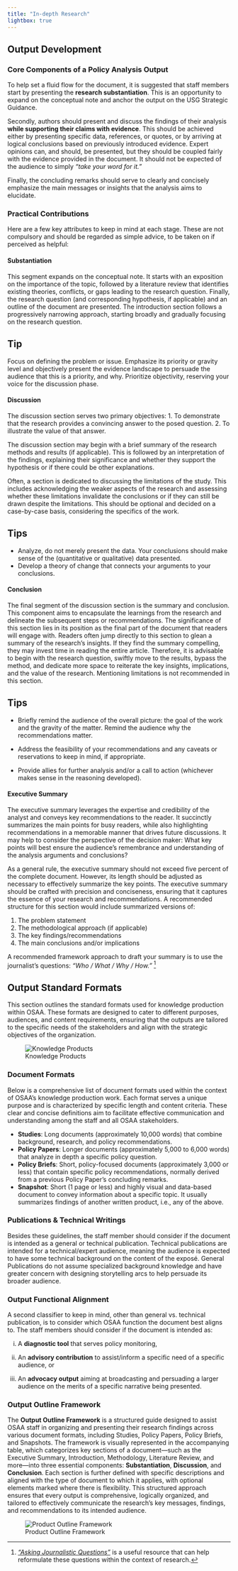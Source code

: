 ```yaml
---
title: "In-depth Research"
lightbox: true
---
```


## Output Development

### Core Components of a Policy Analysis Output

To help set a fluid flow for the document, it is suggested that staff members start by presenting the **research substantiation**. This is an opportunity to expand on the conceptual note and anchor the output on the USG Strategic Guidance.

Secondly, authors should present and discuss the findings of their analysis **while supporting their claims with evidence**. This should be achieved either by presenting specific data, references, or quotes, or by arriving at logical conclusions based on previously introduced evidence. Expert opinions can, and should, be presented, but they should be coupled fairly with the evidence provided in the document. It should not be expected of the audience to simply *"take your word for it."*

Finally, the concluding remarks should serve to clearly and concisely emphasize the main messages or insights that the analysis aims to elucidate.

### Practical Contributions

Here are a few key attributes to keep in mind at each stage. These are not compulsory and should be regarded as simple advice, to be taken on if perceived as helpful:

#### Substantiation

This segment expands on the conceptual note. It starts with an exposition on the importance of the topic, followed by a literature review that identifies existing theories, conflicts, or gaps leading to the research question. Finally, the research question (and corresponding hypothesis, if applicable) and an outline of the document are presented. The introduction section follows a progressively narrowing approach, starting broadly and gradually focusing on the research question.

:::{.callout-tip collapse="true"}

## Tip
Focus on defining the problem or issue. Emphasize its priority or gravity level and objectively present the evidence landscape to persuade the audience that this is a priority, and why. Prioritize objectivity, reserving your voice for the discussion phase.

:::

#### Discussion

The discussion section serves two primary objectives:
1. To demonstrate that the research provides a convincing answer to the posed question.
2. To illustrate the value of that answer.

The discussion section may begin with a brief summary of the research methods and results (if applicable). This is followed by an interpretation of the findings, explaining their significance and whether they support the hypothesis or if there could be other explanations.

Often, a section is dedicated to discussing the limitations of the study. This includes acknowledging the weaker aspects of the research and assessing whether these limitations invalidate the conclusions or if they can still be drawn despite the limitations. This should be optional and decided on a case-by-case basis, considering the specifics of the work.

:::{.callout-tip collapse="true"}

## Tips

- Analyze, do not merely present the data. Your conclusions should make sense of the (quantitative or qualitative) data presented.
- Develop a theory of change that connects your arguments to your conclusions.

:::

#### Conclusion

The final segment of the discussion section is the summary and conclusion. This component aims to encapsulate the learnings from the research and delineate the subsequent steps or recommendations. The significance of this section lies in its position as the final part of the document that readers will engage with. Readers often jump directly to this section to glean a summary of the research's insights. If they find the summary compelling, they may invest time in reading the entire article. Therefore, it is advisable to begin with the research question, swiftly move to the results, bypass the method, and dedicate more space to reiterate the key insights, implications, and the value of the research. Mentioning limitations is not recommended in this section.

:::{.callout-tip collapse="true"}

## Tips

- Briefly remind the audience of the overall picture: the goal of the work and the gravity of the matter. Remind the audience why the recommendations matter.

- Address the feasibility of your recommendations and any caveats or reservations to keep in mind, if appropriate.

- Provide allies for further analysis and/or a call to action (whichever makes sense in the reasoning developed).

:::

#### Executive Summary

The executive summary leverages the expertise and credibility of the analyst and conveys key recommendations to the reader. It succinctly summarizes the main points for busy readers, while also highlighting recommendations in a memorable manner that drives future discussions. It may help to consider the perspective of the decision maker: What key points will best ensure the audience’s remembrance and understanding of the analysis arguments and conclusions?

As a general rule, the executive summary should not exceed five percent of the complete document. However, its length should be adjusted as necessary to effectively summarize the key points. The executive summary should be crafted with precision and conciseness, ensuring that it captures the essence of your research and recommendations. A recommended structure for this section would include summarized versions of:

1. The problem statement
2. The methodological approach (if applicable)
3. The key findings/recommendations
4. The main conclusions and/or implications

A recommended framework approach to draft your summary is to use the journalist’s questions: *"Who / What / Why / How."* ^[[*“Asking Journalistic Questions”*](https://thoughtfullearning.com/inquireHSbook/pg346) is a useful resource that can help reformulate these questions within the context of research.]

## Output Standard Formats

This section outlines the standard formats used for knowledge production within OSAA. These formats are designed to cater to different purposes, audiences, and content requirements, ensuring that the outputs are tailored to the specific needs of the stakeholders and align with the strategic objectives of the organization.

![Knowledge Products](../assets/figures/fig-4.jpg)

### Document Formats

Below is a comprehensive list of document formats used within the context of OSAA’s knowledge production work. Each format serves a unique purpose and is characterized by specific length and content criteria. These clear and concise definitions aim to facilitate effective communication and understanding among the staff and all OSAA stakeholders.

- **Studies**: Long documents (approximately 10,000 words) that combine background, research, and policy recommendations.
- **Policy Papers**: Longer documents (approximately 5,000 to 6,000 words) that analyze in depth a specific policy question.
- **Policy Briefs**: Short, policy-focused documents (approximately 3,000 or less) that contain specific policy recommendations, normally derived from a previous Policy Paper’s concluding remarks.
- **Snapshot**: Short (1 page or less) and highly visual and data-based document to convey information about a specific topic. It usually summarizes findings of another written product, i.e., any of the above.

### Publications & Technical Writings

Besides these guidelines, the staff member should consider if the document is intended as a general or technical publication. Technical publications are intended for a technical/expert audience, meaning the audience is expected to have some technical background on the content of the exposé. General Publications do not assume specialized background knowledge and have greater concern with designing storytelling arcs to help persuade its broader audience.

### Output Functional Alignment

A second classifier to keep in mind, other than general vs. technical publication, is to consider which OSAA function the document best aligns to. The staff members should consider if the document is intended as:

i) A **diagnostic tool** that serves policy monitoring,

ii) An **advisory contribution** to assist/inform a specific need of a specific audience, or

iii) An **advocacy output** aiming at broadcasting and persuading a larger audience on the merits of a specific narrative being presented.

### Output Outline Framework

The **Output Outline Framework** is a structured guide designed to assist OSAA staff in organizing and presenting their research findings across various document formats, including Studies, Policy Papers, Policy Briefs, and Snapshots. The framework is visually represented in the accompanying table, which categorizes key sections of a document—such as the Executive Summary, Introduction, Methodology, Literature Review, and more—into three essential components: **Substantiation**, **Discussion**, and **Conclusion**. Each section is further defined with specific descriptions and aligned with the type of document to which it applies, with optional elements marked where there is flexibility. This structured approach ensures that every output is comprehensive, logically organized, and tailored to effectively communicate the research's key messages, findings, and recommendations to its intended audience.

![Product Outline Framework](../assets/figures/fig-5.jpg)



